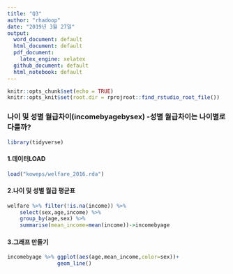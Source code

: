 ```yaml
---
title: "Q3"
author: "rhadoop"
date: "2019년 3월 27일"
output: 
  word_document: default
  html_document: default
  pdf_document: 
    latex_engine: xelatex
  github_document: default
  html_notebook: default
---
```


```r
knitr::opts_chunk$set(echo = TRUE)
knitr::opts_knit$set(root.dir = rprojroot::find_rstudio_root_file())
```

### 나이 및 성별 월급차이(incomebyagebysex) -성별 월급차이는 나이별로 다를까?
```r
library(tidyverse)
```

#### 1.데이터LOAD
```r
load("koweps/welfare_2016.rda")
```
#### 2.나이 및 성별 월급 평균표
```r
welfare %>% filter(!is.na(income)) %>% 
    select(sex,age,income) %>% 
    group_by(age,sex) %>% 
    summarise(mean_income=mean(income))->incomebyage
```
#### 3.그래프 만들기
```r
incomebyage %>% ggplot(aes(age,mean_income,color=sex))+
                geom_line()
```